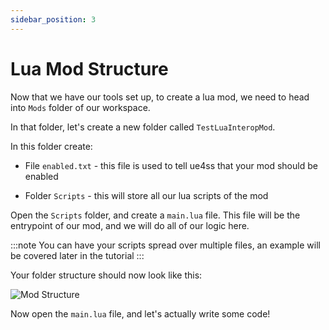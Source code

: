 ```yaml
---
sidebar_position: 3
---
```


# Lua Mod Structure

Now that we have our tools set up, to create a lua mod, we need to head into `Mods` folder of our workspace.

In that folder, let's create a new folder called `TestLuaInteropMod`.

In this folder create:


- <FaFile/> File `enabled.txt` - this file is used to tell ue4ss that your mod should be enabled

- <FaFolder/> Folder `Scripts` - this will store all our lua scripts of the mod

Open the `Scripts` folder, and create a `main.lua` file. This file will be the entrypoint of our mod, and we will do all of our logic here.

:::note
You can have your scripts spread over multiple files, an example will be covered later in the tutorial
:::

Your folder structure should now look like this:

![Mod Structure](./assets/ModStructure.png)

Now open the `main.lua` file, and let's actually write some code!